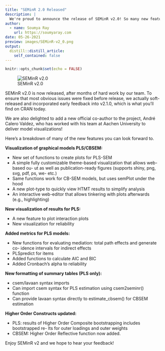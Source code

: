 ```yaml
---
title: "SEMinR 2.0 Released"
description: |
  We're proud to announce the release of SEMinR v2.0! So many new features, including the single most requested feature of model visualization created by our brilliant new co-author, André Calero Valdez, and his team at Aachen University.
author:
  - name: Soumya Ray
    url: https://soumyaray.com
date: 05-26-2021
preview: images/SEMinR-v2_0.png
output:
  distill::distill_article:
    self_contained: false
---
```



```r
knitr::opts_chunk$set(echo = FALSE)
```

![SEMinR v2.0](images/SEMinR-v2_0.png)

SEMinR v2.0 is now released, after months of hard work by our team. To ensure that most obvious issues were fixed before release, we actually soft-released and incorporated early feedback into v2.1.0, which is what you'll find on CRAN today.

We are also delighted to add a new official co-author to the project, André Calero Valdez, who has worked with his team at Aachen University to deliver model visualizations!

Here's a breakdown of many of the new features you can look forward to.

**Visualization of graphical models PLS/CBSEM:**

- New set of functions to create plots for PLS-SEM
- A simple fully customizable theme-based visualization that allows web-based ou- ut as well as publication-ready figures (supports shiny, png, svg, pdf, ps, we-  etc.)
- Same functions work for CB-SEM models, but uses semPlot under the hood
- A new plot-type to quickly view HTMT results to simplify analysis
- An interactive web-editor that allows tinkering with plots afterwards (e.g., highlighting)

**New visualization of results for PLS:**

- A new feature to plot interaction plots
- New visualization for reliability

**Added metrics for PLS models:**

- New functions for evaluating mediation: total path effects and generate co- idence intervals for indirect effects
- PLSpredict for items
- Added functions to calculate AIC and BIC
- Added Cronbach’s alpha to reliability

**New formatting of summary tables (PLS only):**

- csem/lavaan syntax imports
- Can import csem syntax for PLS estimation using csem2seminr() function
- Can provide lavaan syntax directly to estimate_cbsem() for CBSEM estimation

**Higher Order Constructs updated:**

- PLS: results of Higher Order Composite bootstrapping includes bootstrapped re- lts for outer loadings and outer weights
- CBSEM: Higher Order Reflective function now added.

Enjoy SEMinR v2 and we hope to hear your feedback!